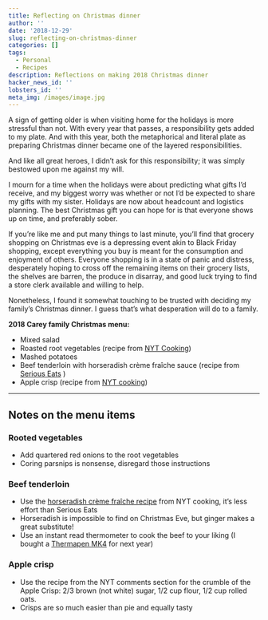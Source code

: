 ```yaml
---
title: Reflecting on Christmas dinner
author: ''
date: '2018-12-29'
slug: reflecting-on-christmas-dinner
categories: []
tags:
  - Personal
  - Recipes
description: Reflections on making 2018 Christmas dinner
hacker_news_id: ''
lobsters_id: ''
meta_img: /images/image.jpg
---
```


A sign of getting older is when visiting home for the holidays is more stressful than not. With every year that passes, a responsibility gets added to my plate. And with this year, both the metaphorical and literal plate as preparing Christmas dinner became one of the layered responsibilities. 

And like all great heroes, I didn't ask for this responsibility; it was simply bestowed upon me against my will. 

I mourn for a time when the holidays were about predicting what gifts I'd receive, and my biggest worry was whether or not I'd be expected to share my gifts with my sister. Holidays are now about headcount and logistics planning. The best Christmas gift you can hope for is that everyone shows up on time, and preferably sober. 

If you're like me and put many things to last minute, you'll find that grocery shopping on Christmas eve is a depressing event akin to Black Friday shopping, except everything you buy is meant for the consumption and enjoyment of others. Everyone shopping is in a state of panic and distress, desperately hoping to cross off the remaining items on their grocery lists, the shelves are barren, the produce in disarray, and good luck trying to find a store clerk available and willing to help. 

Nonetheless, I found it somewhat touching to be trusted with deciding my family's Christmas dinner. I guess that's what desperation will do to a family. 

**2018 Carey family Christmas menu:**  

 * Mixed salad
 * Roasted root vegetables (recipe from [NYT Cooking](https://cooking.nytimes.com/recipes/1016559-roasted-carrots-and-parsnips-with-rosemary-and-garlic?action=click&module=Global%20Search%20Recipe%20Card&pgType=search&rank=2))
 * Mashed potatoes
 * Beef tenderloin with horseradish crème fraîche sauce (recipe from [Serious Eats](https://www.seriouseats.com/recipes/2014/12/slow-roasted-beef-tenderloin-recipe.html)  \)
 * Apple crisp (recipe from [NYT cooking](https://cooking.nytimes.com/recipes/11752-mark-bittmans-apple-crisp))

*** 

## Notes on the menu items

### Rooted vegetables
 * Add quartered red onions to the root vegetables
 * Coring parsnips is nonsense, disregard those instructions
 
### Beef tenderloin
 * Use the [horseradish crème fraîche recipe](https://cooking.nytimes.com/recipes/1018533-horseradish-creme-fraiche-sauce) from NYT cooking, it's less effort than Serious Eats
 * Horseradish is impossible to find on Christmas Eve, but ginger makes a great substitute! 
 * Use an instant read thermometer to cook the beef to your liking (I bought a [Thermapen MK4](https://www.thermoworks.com/Thermapen-Mk4) for next year)
 
### Apple crisp
 * Use the recipe from the NYT comments section for the crumble of the Apple Crisp: 2/3 brown (not white) sugar, 1/2 cup flour, 1/2 cup rolled oats.
 * Crisps are so much easier than pie and equally tasty
 
 
